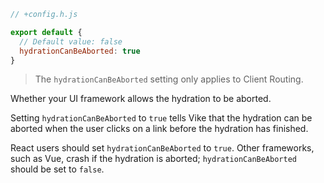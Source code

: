 
```js
// +config.h.js

export default {
  // Default value: false
  hydrationCanBeAborted: true
}
```

> The `hydrationCanBeAborted` setting only applies to <Link href="/client-routing">Client Routing</Link>.

Whether your <Link href="/ui-framework">UI framework</Link> allows the <Link href="/hydration">hydration</Link> to be aborted.

Setting `hydrationCanBeAborted` to `true` tells Vike that the hydration can be aborted when the user clicks on a link before the hydration has finished.

React users should set `hydrationCanBeAborted` to `true`. Other frameworks, such as Vue, crash if the hydration is aborted; `hydrationCanBeAborted` should be set to `false`.
